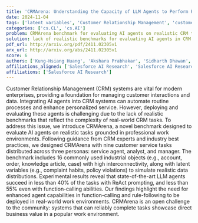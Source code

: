 ```yaml
---
title: 'CRMArena: Understanding the Capacity of LLM Agents to Perform Professional CRM Tasks in Realistic Environments'
date: 2024-11-04
tags: ['latent variables', 'Customer Relationship Management', 'customer service tasks', 'AI agents', 'rule-following', 'data distributions', 'agent capabilities', 'benchmarking', 'realistic tasks', 'function-calling', 'professional work environments']
categories: ['cs.CL', 'cs.AI']
problem: CRMArena benchmark for evaluating AI agents on realistic CRM tasks
solution: lack of realistic benchmarks for evaluating AI agents in CRM systems
pdf_url: http://arxiv.org/pdf/2411.02305v1
arx_url: http://arxiv.org/abs/2411.02305v1
score: 6
authors: ['Kung-Hsiang Huang', 'Akshara Prabhakar', 'Sidharth Dhawan', 'Yixin Mao', 'Huan Wang', 'Silvio Savarese', 'Caiming Xiong', 'Philippe Laban', 'Chien-Sheng Wu']
affiliations_aligned: ['Salesforce AI Research', 'Salesforce AI Research', 'Salesforce AI Research', 'Salesforce AI Research', 'Salesforce AI Research', 'Salesforce AI Research', 'Salesforce AI Research', 'Salesforce AI Research', 'Salesforce AI Research']
affiliations: ['Salesforce AI Research']
---
```



Customer Relationship Management (CRM) systems are vital for modern enterprises, providing a foundation for managing customer interactions and data. Integrating AI agents into CRM systems can automate routine processes and enhance personalized service. However, deploying and evaluating these agents is challenging due to the lack of realistic benchmarks that reflect the complexity of real-world CRM tasks. To address this issue, we introduce CRMArena, a novel benchmark designed to evaluate AI agents on realistic tasks grounded in professional work environments. Following guidance from CRM experts and industry best practices, we designed CRMArena with nine customer service tasks distributed across three personas: service agent, analyst, and manager. The benchmark includes 16 commonly used industrial objects (e.g., account, order, knowledge article, case) with high interconnectivity, along with latent variables (e.g., complaint habits, policy violations) to simulate realistic data distributions. Experimental results reveal that state-of-the-art LLM agents succeed in less than 40% of the tasks with ReAct prompting, and less than 55% even with function-calling abilities. Our findings highlight the need for enhanced agent capabilities in function-calling and rule-following to be deployed in real-world work environments. CRMArena is an open challenge to the community: systems that can reliably complete tasks showcase direct business value in a popular work environment.